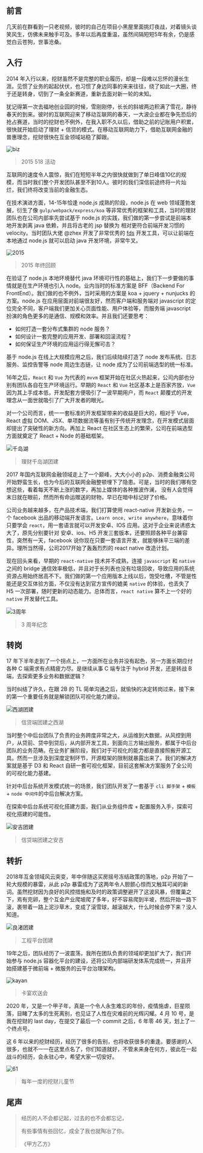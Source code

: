 ## 前言

几天前在群看到一只老视频，彼时的自己在项目小黑屋里面挑灯夜战，对着镜头谈笑风生，仿佛未来触手可及。多年以后再度重温，虽然间隔短短5年有余，仍是感觉白云苍狗，世事沧桑。

## 入行

2014 年入行以来，挖财虽然不是完整的职业履历，却是一段难以忘怀的漫长生涯。见惯了业务的起起伏伏，也习惯了身边同事的来来往往，绕了如此一大圈，终于还是转身，切到了一条全新赛道，重新去面对新一轮的未知。

犹记得第一次去福地创业园的时候，雪刚刚停，长长的斜坡两边积满了雪花，静待春天的到来。彼时的互联网迎来了移动互联网的春天，一大波企业都在争先恐后的抢占赛道，当时的挖财也不例外，在我入职不久以后，借助之前的记账用户积累，很快就开始启动了理财 + 信贷的模式。在移动互联网助力下，借助互联网金融的普惠理念，挖财很快在互金领域站稳了脚跟。

![biz](https://github.com/wulucxy/blog/raw/master/src/routes/posts/2020-04-13-six-years-in-wacai/image/518.png)
> 2015 518 活动


互联网的速度令人震惊，我们在短短半年之内很快就做到了单日峰值10亿的规模，而当时我们整个开发团队甚至不到10人。彼时的我们深信前途终将一片灿烂，我们终将改变当前的金融生态。

在技术演进方面，14-15年恰逢 node.js 成熟的阶段，node.js 在 web 领域蓬勃发展，衍生了像 `gulp/webpack/express/koa` 等非常优秀的框架和工具，当时的理财团队也在公司内部率先尝试基于 node.js 的实践，我们做的第一步尝试是前端本地开发剥离 java 依赖，并且将古老的 jsp 替换为 相对更符合前端开发习惯的 velocity。当时团队大佬 @zhex 开发了非常优秀的 [fds](https://github.com/zhex/fe-dev-server) 开发工具，可以让前端在本地通过 node.js 就可以启动 java 开发环境，非常牛叉。

![2015](https://github.com/wulucxy/blog/raw/master/src/routes/posts/2020-04-13-six-years-in-wacai/image/lookback.png)
> 2015 年终回顾

在验证了 node.js 本地环境替代 java 环境可行性的基础上，我们下一步要做的事情就是在生产环境也引入 node。业内当时的标准方案是 BFF（Backend For FrontEnd）。我们做的也不例外，当时采用的方案是 koa + jquery + nunjucks 的方案。node.js 在应用层面对前端很友好，然而客户端和服务端对 javascript 的定位完全不同，客户端我们更加关心页面性能、用户体验等，而服务端 javascript 扮演的角色更多的是通信、规模和效率。并且我们还要思考：

- 如何打造一套分布式集群的 node 服务？
- 如何设计一套完整的应用开发、部署和回滚流程？
- 如何保证生产环境的应用运行得无懈可击？

基于 node.js 在线上大规模应用之后，我们后续陆续打造了 node 发布系统、日志服务、监控告警等 node 周边生态链，让 node 成为了公司前端选型的统一标准。

16年之后，`React` 和 `Vue` 为代表的 `mvvm` 框架开始在社区火热起来，公司内部也分别有团队各自在生产环境运行。早期的 `React` 和 `Vue` 社区基本上是百家齐放，`Vue` 因为其上手成本低，开发配套方便吸引了一波早期用户，而 `React` 颠覆式的开发理念从一面世就吸引了广大开发者的眼光。

对一个公司而言，统一一套标准的开发框架带来的收益是巨大的，相对于 Vue，React 虚拟 DOM、JSX、单项数据流等虽有别于传统开发理念，在开发模式层面却提出了突破性的新方向。再加上 React 在社区生态上的繁荣，公司在前端选型方面就奠定了 React + Node 的基础框架。

![千岛湖](https://github.com/wulucxy/blog/raw/master/src/routes/posts/2020-04-13-six-years-in-wacai/image/qiandaohu.png)
> 理财千岛湖团建

2017 年国内互联网金融领域走上了一个巅峰，大大小小的 p2p、消费金融类公司开始野蛮生长，也为今后的互联网金融整顿埋下了隐患。可是，当时的我们哪有空想这些，看着每天不断上涨的数字，再加上媒体的各种推波作澜， 没有人会觉得末日就在眼前，然而所有命运赠送的财物，早已在暗中标记好了价格。

公司业务越来越多，在产品技术端，我们打算使用 react-native 开发新业务，一个 facebook 出品的移动端开发语言。`Learn once, write anywhere`，意味着你只要学会 `react`，用一套语言就可以开发安卓、IOS 应用。这对于企业来说诱惑太大了，原先分别要针对 安卓、ios、H5 开发三套版本，还要照顾各种平台兼容性，突然有一天，facebook 说你现在只要一套语言开发，就能够抹平三端的差异。理所当然得，公司2017开始了轰轰烈烈的 react native 改造计划。

现在回头来看，早期的 `react-native` 技术并不成熟，连接 `javascript` 和 `native` 之间的 bridge 通信效率极低，并且对于长列表也没有垃圾回收，导致应用的系统资源占用始终居高不下。我们做的第一个应用版本上线以后，饱受吐槽，不管是性能还是交互体验方面，不仅没有达到官方宣传的媲美 `native` 的体验，也丢失了 H5 一次部署，随时更新的动态能力。总体而言，`react native` 算不上一个好的 `native` 开发替代工具。

![3周年](https://github.com/wulucxy/blog/raw/master/src/routes/posts/2020-04-13-six-years-in-wacai/image/third-year.png)
> 3 周年纪念

## 转岗

17 年下半年走到了一个拐点上，一方面所在业务并没有起色，另一方面长期应付各种 C 端需求有点精疲力尽。是继续从事 C 端专注于 hybrid 开发，还是转战 B 端，去探索更多业务和数据逻辑？

当时纠结了许久，在跟 2B 的 TL 简单沟通之后，就愉快的决定转岗过来，接下来的第一个重要任务就是解锁团队可视化能力建设。

![西湖团建](https://github.com/wulucxy/blog/raw/master/src/routes/posts/2020-04-13-six-years-in-wacai/image/xihu.png)
> 信贷端团建之西湖

当时整个中后台团队了负责的业务跨度非常之大，从运维到大数据，从风控到用户，从贷前、贷中到贷后，从内部开发工具，到面向三方输出服务，都属于中后台团队的业务范畴。在业务扩展阶段，我们对于可视化的能力都是直接照搬开源工具。然而一旦涉及到深度定制环节，开源框架的限制就暴露出来了。我们的解决方案就是基于 D3 和 React 自研一套可视化框架，目前这套解决方案服务了全公司的可视化能力基建。

针对中后台系统开发模式统一的场景，我们团队开发了一套基于 `cli 脚手架` + `模板` + `node 中间件`的中后台解决方案。

在探索中后台系统可视化搭建方面，我们从业务组件库 + 配置服务入手，探索可视化搭建的可能性。

![安吉团建](https://github.com/wulucxy/blog/raw/master/src/routes/posts/2020-04-13-six-years-in-wacai/image/anji.png)
> 信贷端团建之安吉

## 转折

2018年互金领域风云突变，年中伴随这买房摇号冻结政策的落地，p2p 开始了一轮大规模的暴雷，从此 p2p 暴雷成为了这两年令人胆颤心惊而又触耳可闻的新词。虽然挖财因为良好的风控措施和及时的政策调整避开了这波风暴，但覆巢之下，焉有完卵，整个互金产业爬坡爬了多年，好不容易爬到半坡，然后开始一路下滚，裹带着一路上泥沙草木，变成了滚雪球，越滚越大，什么时候会停下来？没人知道。

![良渚团建](https://github.com/wulucxy/blog/raw/master/src/routes/posts/2020-04-13-six-years-in-wacai/image/liangzhu.png)
> 工程平台团建

19年之后，团队经历了一波震荡，我所在团队负责的领域却更加扩大了，我们开始参与 node.js 容器化平台的建设，还将公司内部端研发体系完成统一，并且开始搭建基于微前端 + 微服务的云平台治理架构。

![kayan](https://github.com/wulucxy/blog/raw/master/src/routes/posts/2020-04-13-six-years-in-wacai/image/kayan.png)
> 卡宴欢送会

2020 年，又是一个甲子年，真是一个令人永生难忘的年份，疫情施虐，巨星陨落，目睹了太多的生死离别，也见证了人性在灾难前的光辉闪耀。4 月 10 号，是我在挖财的 last day，在提交了最后一个 commit 之后，6 年零 46 天，划上了一个终点号。

这 6 年以来的挖财经历，经历了很多的告别，也将收获很多的重逢。要感谢的人很多，也就不一一在这里点名了，你们知道就好，不管未来身在何方，彼此在一起战斗的经历，会永驻心中，希望大家一切安好。

![61](https://github.com/wulucxy/blog/raw/master/src/routes/posts/2020-04-13-six-years-in-wacai/image/61-party.png)
> 每年一度的挖财儿童节

## 尾声

> 经历的人不会都记起，过去的也不会都忘记，
> 
> 有些事情有些回忆，成全了我也就陶冶了你。
>
> 《甲方乙方》